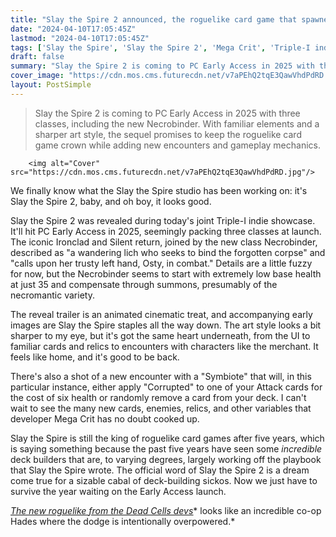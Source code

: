 ```yaml
---
title: "Slay the Spire 2 announced, the roguelike card game that spawned countless deck builders gets a gorgeous and expanded sequel in 2025 with new class Necrobinder"
date: "2024-04-10T17:05:45Z"
lastmod: "2024-04-10T17:05:45Z"
tags: ['Slay the Spire', 'Slay the Spire 2', 'Mega Crit', 'Triple-I indie showcase', 'Ironclad', 'Silent', 'Necrobinder', 'Corrupted']
draft: false
summary: "Slay the Spire 2 is coming to PC Early Access in 2025 with three classes, including the new Necrobinder. With familiar elements and a sharper art style, the sequel promises to keep the roguelike card game crown while adding new encounters and gameplay mechanics."
cover_image: "https://cdn.mos.cms.futurecdn.net/v7aPEhQ2tqE3QawVhdPdRD.jpg" 
layout: PostSimple
---
```

> Slay the Spire 2 is coming to PC Early Access in 2025 with three classes, including the new Necrobinder. With familiar elements and a sharper art style, the sequel promises to keep the roguelike card game crown while adding new encounters and gameplay mechanics.


        <img alt="Cover" src="https://cdn.mos.cms.futurecdn.net/v7aPEhQ2tqE3QawVhdPdRD.jpg"/>
        
We finally know what the Slay the Spire studio has been working on: it's Slay the Spire 2, baby, and oh boy, it looks good.

Slay the Spire 2 was revealed during today's joint Triple-I indie showcase. It'll hit PC Early Access in 2025, seemingly packing three classes at launch. The iconic Ironclad and Silent return, joined by the new class Necrobinder, described as "a wandering lich who seeks to bind the forgotten corpse" and "calls upon her trusty left hand, Osty, in combat." Details are a little fuzzy for now, but the Necrobinder seems to start with extremely low base health at just 35 and compensate through summons, presumably of the necromantic variety. 

The reveal trailer is an animated cinematic treat, and accompanying early images are Slay the Spire staples all the way down. The art style looks a bit sharper to my eye, but it's got the same heart underneath, from the UI to familiar cards and relics to encounters with characters like the merchant. It feels like home, and it's good to be back. 

There's also a shot of a new encounter with a "Symbiote" that will, in this particular instance, either apply "Corrupted" to one of your Attack cards for the cost of six health or randomly remove a card from your deck. I can't wait to see the many new cards, enemies, relics, and other variables that developer Mega Crit has no doubt cooked up. 

Slay the Spire is still the king of roguelike card games after five years, which is saying something because the past five years have seen some *incredible* deck builders that are, to varying degrees, largely working off the playbook that Slay the Spire wrote. The official word of Slay the Spire 2 is a dream come true for a sizable cabal of deck-building sickos. Now we just have to survive the year waiting on the Early Access launch. 

[<u><em>The new roguelike from the Dead Cells devs</em></u>](https://www.gamesradar.com/the-new-roguelike-from-the-dead-cells-devs-looks-like-an-incredible-co-op-hades-where-the-dodge-is-intentionally-overpowered/)* looks like an incredible co-op Hades where the dodge is intentionally overpowered.*
        